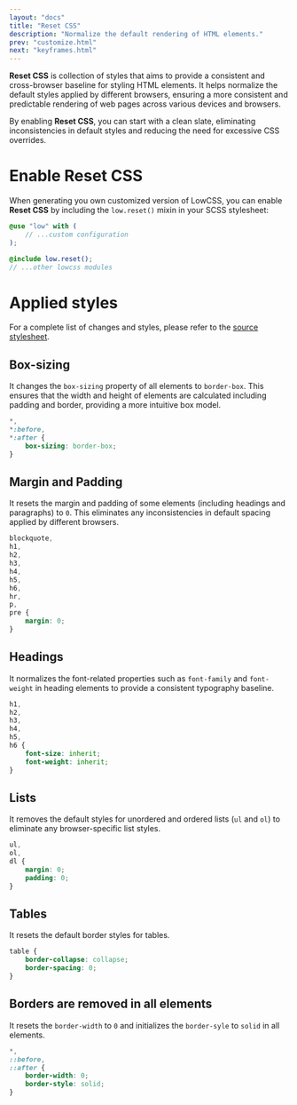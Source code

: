 ```yaml
---
layout: "docs"
title: "Reset CSS"
description: "Normalize the default rendering of HTML elements."
prev: "customize.html"
next: "keyframes.html"
---
```


<Separator />

**Reset CSS** is collection of styles that aims to provide a consistent and cross-browser baseline for styling HTML elements. It helps normalize the default styles applied by different browsers, ensuring a more consistent and predictable rendering of web pages across various devices and browsers.

By enabling **Reset CSS**, you can start with a clean slate, eliminating inconsistencies in default styles and reducing the need for excessive CSS overrides.

# Enable Reset CSS

When generating you own customized version of LowCSS, you can enable **Reset CSS** by including the `low.reset()` mixin in your SCSS stylesheet:

```scss
@use "low" with (
    // ...custom configuration
);

@include low.reset();
// ...other lowcss modules
```

# Applied styles

For a complete list of changes and styles, please refer to the [source stylesheet](https://github.com/jmjuanes/lowcss/blob/main/low/_reset.scss).

## Box-sizing

It changes the `box-sizing` property of all elements to `border-box`. This ensures that the width and height of elements are calculated including padding and border, providing a more intuitive box model.

```css
*,
*:before,
*:after {
    box-sizing: border-box;
}
```

## Margin and Padding

It resets the margin and padding of some elements (including headings and paragraphs) to `0`. This eliminates any inconsistencies in default spacing applied by different browsers.

```css
blockquote,
h1,
h2,
h3,
h4,
h5,
h6,
hr,
p,
pre {
    margin: 0;
}
```

## Headings

It normalizes the font-related properties such as `font-family` and `font-weight` in heading elements to provide a consistent typography baseline.

```css
h1,
h2,
h3,
h4,
h5,
h6 {
    font-size: inherit;
    font-weight: inherit;
}
```

## Lists

It removes the default styles for unordered and ordered lists (`ul` and `ol`) to eliminate any browser-specific list styles.

```css
ul,
ol,
dl {
    margin: 0;
    padding: 0;
}
```

## Tables

It resets the default border styles for tables.

```css
table {
    border-collapse: collapse;
    border-spacing: 0;
}
```


## Borders are removed in all elements

It resets the `border-width` to `0` and initializes the `border-syle` to `solid` in all elements.

```css
*,
::before,
::after {
    border-width: 0;
    border-style: solid;
}
```
